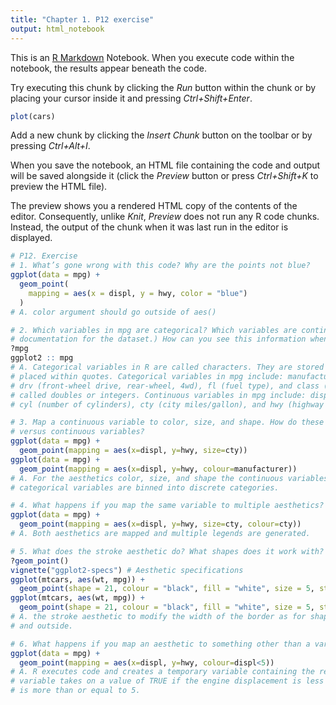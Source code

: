 ```yaml
---
title: "Chapter 1. P12 exercise"
output: html_notebook
---
```


This is an [R Markdown](http://rmarkdown.rstudio.com) Notebook. When you execute code within the notebook, the results appear beneath the code. 

Try executing this chunk by clicking the *Run* button within the chunk or by placing your cursor inside it and pressing *Ctrl+Shift+Enter*. 

```r
plot(cars)
```

Add a new chunk by clicking the *Insert Chunk* button on the toolbar or by pressing *Ctrl+Alt+I*.

When you save the notebook, an HTML file containing the code and output will be saved alongside it (click the *Preview* button or press *Ctrl+Shift+K* to preview the HTML file).

The preview shows you a rendered HTML copy of the contents of the editor. Consequently, unlike *Knit*, *Preview* does not run any R code chunks. Instead, the output of the chunk when it was last run in the editor is displayed.
```r
# P12. Exercise
# 1. What’s gone wrong with this code? Why are the points not blue?
ggplot(data = mpg) +
  geom_point(
    mapping = aes(x = displ, y = hwy, color = "blue")
  )
# A. color argument should go outside of aes()
```

```r
# 2. Which variables in mpg are categorical? Which variables are continuous? (Hint: type ?mpg to read the 
# documentation for the dataset.) How can you see this information when you run mpg?
?mpg
ggplot2 :: mpg
# A. Categorical variables in R are called characters. They are stored as strings (i.e., text) which are text 
# placed within quotes. Categorical variables in mpg include: manufacturer, model, trans (type of transmission),
# drv (front-wheel drive, rear-wheel, 4wd), fl (fuel type), and class (type of car). Continuous variables in R are 
# called doubles or integers. Continuous variables in mpg include: displ (engine displacement in litres), 
# cyl (number of cylinders), cty (city miles/gallon), and hwy (highway gallons/mile).
```

```r
# 3. Map a continuous variable to color, size, and shape. How do these aesthetics behave differently for categorical
# versus continuous variables?
ggplot(data = mpg) +
  geom_point(mapping = aes(x=displ, y=hwy, size=cty))
ggplot(data = mpg) +
  geom_point(mapping = aes(x=displ, y=hwy, colour=manufacturer))
# A. For the aesthetics color, size, and shape the continuous variables are visualized on a spectrum whereas 
# categorical variables are binned into discrete categories.
```

```r
# 4. What happens if you map the same variable to multiple aesthetics?
ggplot(data = mpg) +
  geom_point(mapping = aes(x=displ, y=hwy, size=cty, colour=cty))
# A. Both aesthetics are mapped and multiple legends are generated.
```

```r
# 5. What does the stroke aesthetic do? What shapes does it work with? (Hint: use ?geom_point.)
?geom_point()
vignette("ggplot2-specs") # Aesthetic specifications
ggplot(mtcars, aes(wt, mpg)) +
  geom_point(shape = 21, colour = "black", fill = "white", size = 5, stroke = 5)
ggplot(mtcars, aes(wt, mpg)) +
  geom_point(shape = 21, colour = "black", fill = "white", size = 5, stroke = 8)
# A. the stroke aesthetic to modify the width of the border as for shapes can take different colours both inside
# and outside.
```

```r
# 6. What happens if you map an aesthetic to something other than a variable name, like aes(color = displ < 5)?
ggplot(data = mpg) +
  geom_point(mapping = aes(x=displ, y=hwy, colour=displ<5))
# A. R executes code and creates a temporary variable containing the results of the operation. Here, the new 
# variable takes on a value of TRUE if the engine displacement is less than 5 or FALSE if the engine displacement
# is more than or equal to 5.
```


















